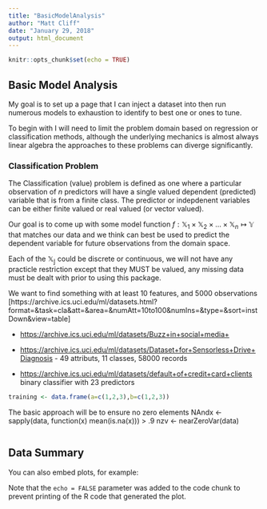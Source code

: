 ```yaml
---
title: "BasicModelAnalysis"
author: "Matt Cliff"
date: "January 29, 2018"
output: html_document
---
```


```r
knitr::opts_chunk$set(echo = TRUE)
```

## Basic Model Analysis

My goal is to set up a page that I can inject a dataset into
then run numerous models to exhaustion to identify to best one or ones to tune.

To begin with I will need to limit the problem domain based on regression or classification methods, although the underlying mechanics is almost always linear algebra the approaches to these problems can diverge significantly.

### Classification Problem

The Classification (value) problem is defined as one where a particular observation of $n$ predictors will have a single valued dependent (predicted) variable that is from a finite class.  The predictor or indepdenent variables can be either finite valued or real valued (or vector valued).

Our goal is to come up with some model function $f: \mathbb{X}_1 \times \mathbb{X}_2\times \dots \times \mathbb{X}_n\mapsto \mathbb{Y}$ that matches our data and we think can best be used to predict the dependent variable for future observations from the domain space.

Each of the $\mathbb{X_j}$ could be discrete or continuous, we will not have any practicle restriction except that they MUST be valued, any missing data must be dealt with prior to using this package.

We want to find something with at least 10 features, and 5000 observations
[https://archive.ics.uci.edu/ml/datasets.html?format=&task=cla&att=&area=&numAtt=10to100&numIns=&type=&sort=instDown&view=table]

* [https://archive.ics.uci.edu/ml/datasets/Buzz+in+social+media+](Buzz in Social Media)

* [https://archive.ics.uci.edu/ml/datasets/Dataset+for+Sensorless+Drive+Diagnosis](Sensorless drive) - 49 attributs, 11 classes, 58000 records

* [https://archive.ics.uci.edu/ml/datasets/default+of+credit+card+clients](card payment) binary classifier with 23 predictors

```r
training <- data.frame(a=c(1,2,3),b=c(1,2,3))


```

The basic approach will be to ensure no zero elements
NAndx <- sapply(data, function(x) mean(is.na(x))) > .9
nzv <- nearZeroVar(data)

```r


```

## Data Summary

You can also embed plots, for example:


Note that the `echo = FALSE` parameter was added to the code chunk to prevent printing of the R code that generated the plot.
